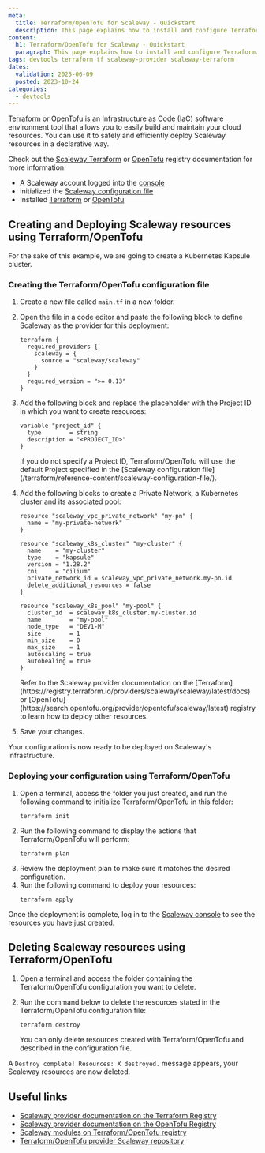 ```yaml
---
meta:
  title: Terraform/OpenTofu for Scaleway - Quickstart
  description: This page explains how to install and configure Terraform/OpenTofu with Scaleway as a provider
content:
  h1: Terraform/OpenTofu for Scaleway - Quickstart
  paragraph: This page explains how to install and configure Terraform/OpenTofu with Scaleway as a provider
tags: devtools terraform tf scaleway-provider scaleway-terraform
dates:
  validation: 2025-06-09
  posted: 2023-10-24
categories:
  - devtools
---
```



[Terraform](https://www.terraform.io/) or [OpenTofu](https://opentofu.org/) is an Infrastructure as Code (IaC) software environment tool that allows you to easily build and maintain your cloud resources. You can use it to safely and efficiently deploy Scaleway resources in a declarative way.

Check out the [Scaleway Terraform](https://registry.terraform.io/providers/scaleway/scaleway/latest/docs) or [OpenTofu](https://search.opentofu.org/provider/opentofu/scaleway/latest) registry documentation for more information.

<Requirements />

- A Scaleway account logged into the [console](https://console.scaleway.com)
- initialized the [Scaleway configuration file](/terraform/reference-content/scaleway-configuration-file/)
- Installed [Terraform](https://developer.hashicorp.com/terraform/tutorials/aws-get-started/install-cli#install-terraform) or [OpenTofu](https://opentofu.org/docs/intro/install/)

## Creating and Deploying Scaleway resources using Terraform/OpenTofu

For the sake of this example, we are going to create a Kubernetes Kapsule cluster.

### Creating the Terraform/OpenTofu configuration file

1. Create a new file called `main.tf` in a new folder.

2. Open the file in a code editor and paste the following block to define Scaleway as the provider for this deployment:
    ```
    terraform {
      required_providers {
        scaleway = {
          source = "scaleway/scaleway"
        }
      }
      required_version = ">= 0.13"
    }
    ```
3. Add the following block and replace the placeholder with the Project ID in which you want to create resources:
    ```
    variable "project_id" {
      type        = string
      description = "<PROJECT_ID>"
    }
    ```

    <Message type="note">
    If you do not specify a Project ID, Terraform/OpenTofu will use the default Project specified in the [Scaleway configuration file](/terraform/reference-content/scaleway-configuration-file/).
    </Message>

4. Add the following blocks to create a Private Network, a Kubernetes cluster and its associated pool:
    ```
    resource "scaleway_vpc_private_network" "my-pn" {
      name = "my-private-network"
    }

    resource "scaleway_k8s_cluster" "my-cluster" {
      name    = "my-cluster"
      type    = "kapsule"
      version = "1.28.2"
      cni     = "cilium"
      private_network_id = scaleway_vpc_private_network.my-pn.id
      delete_additional_resources = false
    }

    resource "scaleway_k8s_pool" "my-pool" {
      cluster_id  = scaleway_k8s_cluster.my-cluster.id
      name        = "my-pool"
      node_type   = "DEV1-M"
      size        = 1
      min_size    = 0
      max_size    = 1
      autoscaling = true
      autohealing = true
    }
    ```
    <Message type="note">
    Refer to the Scaleway provider documentation on the [Terraform](https://registry.terraform.io/providers/scaleway/scaleway/latest/docs) or [OpenTofu](https://search.opentofu.org/provider/opentofu/scaleway/latest) registry to learn how to deploy other resources.
    </Message>
5. Save your changes.

Your configuration is now ready to be deployed on Scaleway's infrastructure.

### Deploying your configuration using Terraform/OpenTofu

1. Open a terminal, access the folder you just created, and run the following command to initialize Terraform/OpenTofu in this folder:
    ```
    terraform init
    ```
2. Run the following command to display the actions that Terraform/OpenTofu will perform:
    ```
    terraform plan
    ```
3. Review the deployment plan to make sure it matches the desired configuration.
4. Run the following command to deploy your resources:
    ```
    terraform apply
    ```

Once the deployment is complete, log in to the [Scaleway console](https://console.scaleway.com) to see the resources you have just created.

## Deleting Scaleway resources using Terraform/OpenTofu

1. Open a terminal and access the folder containing the Terraform/OpenTofu configuration you want to delete.

2. Run the command below to delete the resources stated in the Terraform/OpenTofu configuration file:
    ```
    terraform destroy
    ```
    <Message type="important">
    You can only delete resources created with Terraform/OpenTofu and described in the configuration file.
    </Message>

A `Destroy complete! Resources: X destroyed.` message appears, your Scaleway resources are now deleted.

## Useful links

- [Scaleway provider documentation on the Terraform Registry](https://registry.terraform.io/providers/scaleway/scaleway/latest/docs)
- [Scaleway provider documentation on the OpenTofu Registry](https://search.opentofu.org/provider/opentofu/scaleway/latest)
- [Scaleway modules on Terraform/OpenTofu registry](https://registry.terraform.io/namespaces/scaleway-terraform-modules)
- [Terraform/OpenTofu provider Scaleway repository](https://github.com/scaleway/terraform-provider-scaleway)